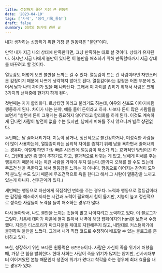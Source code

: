 ```yaml
---
title: 성장하기 좋은 가장 큰 원동력
date: '2023-04-10'
tags: ['사색', '생각_기록_통찰']
draft: false
summary: 성장의 동기에 관한 글
---
```


내가 생각하는 성장하기 위한 가장 큰 원동력은 "불만"이다.

만약 내가 지금 나의 상태에 만족한다면, 그냥 만족하는 대로 살 것이다. 상태가 유지된다. 하지만 지금 나에게 불만이 있다면 이 불만을 해소하기 위해 만족할때까지 지금 상태를 바꾸려고 할 것이다.

열등감도 어떻게 보면 불만을 느끼는 걸 수 있다. 열등감이 드는 건 사람이라면 자연스러운 감정이기 때문에 나쁘게 생각하지 않아도 된다. 열등감이라는 감정은 어떤 부분에 있어서 남과 나의 차이가 있을 때 나타난다. 그래서 이 차이를 좁히기 위해서 사람은 크게 3가지의 선택중에 한가지 하게 된다.

첫번째는 자기 합리화다. 르상티망 이라고 불리기도 하는데, 여우와 신포도 이야기처럼 행동하게 된다. 차이가 나는 분야, 예를 들어 돈이라고 하자. 나보다 돈이 많은 사람들을 보면서 "살면서 돈이 그렇게는 중요하지 않아"라고 합리화를 하게 된다. 이것도 계속하게 된다면 사람이 발전이 없을 수는 있지만, 남에게 피해를 주지 않으니까 별로 상관없다.

두번째는 남 끌어내리기다. 지능이 낮거나, 정신적으로 불건강하거나, 미성숙한 사람들이 많이 사용하는데, 열등감이라는 심리적 차이를 좁히기 위해 남을 욕하면서 끌어내리는 경우다. 이렇게 하면 가장 빠른 시간안에 열등감이 해소가 되는 효과적인 방법이긴 하다. 그런데 보면 좀 많이 추하기도 하고, 결과적으로 바뀌는 게 없고, 남에게 피해를 주는 행동이기 때문에 나는 이런 사람을 가까이 두지 않는다.(한가지 오해를 할 수도 있는데 무조건 남을 욕한다고 해서 열등감을 느끼는 게 아니다. 행동으로 이어지는 감정이 도덕적 분노일 수도 있기 때문에 무조건적으로 욕을 한다고 해서 그 사람이 열등감을 느끼고 있는게 아니다. 선후관계가 있다.)

세번째는 행동으로 자신에게 직접적인 변화를 주는 경우다. 노력과 행동으로 열등감이라는 감정을 해소하기까지는 시간과 노력이 필요해서 힘이 들지만, 지능이 높고 정신적으로 성숙한 사람들이 노력을 들여 해소하는 경우가 많다.

다시 돌아와서, 나도 불만을 느끼는 것들이 많고 나아지려고 노력하고 있다. 이 블로그가 그렇다. 처음에 테마가 마음에 들지 않아서 새벽에 해당 웹페이지의 html을 보면서 수정했다. 지금은 티스토리가 마크다운을 제대로 지원해주지 않고, 내맘대로 커스텀하기에 불편하여 불만을 느꼈다. 그래서 내가 직접 코드로 수정하여 배포할 수 있는 블로그를 준비하고 있다.

또한, 성장하기 위한 또다른 원동력은 `생존본능`이다. 사람은 자신이 죽을 위기에 처했을 때, 가장 큰 힘을 발휘한다. 현대 사회는 사람이 죽을 위기가 많지는 않지만, 선사시대부터 이어져왔던 본능 때문인지 생존에 위기가 왔다고 착각을 하는 경우에 최대 효율을 내는 경우가 있다.

